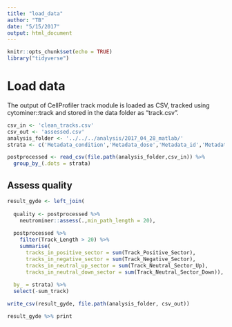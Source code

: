 ```yaml
---
title: "load_data"
author: "TB"
date: "5/15/2017"
output: html_document
---
```


```r
knitr::opts_chunk$set(echo = TRUE)
library("tidyverse")
```

# Load data 
The output of CellProfiler track module is loaded as CSV, tracked using cytominer::track and 
stored in the data folder as "track.csv". 
```r
csv_in <- 'clean_tracks.csv'
csv_out <- 'assessed.csv'
analysis_folder <- '../../../analysis/2017_04_28_matlab/'
strata <- c('Metadata_condition','Metadata_dose','Metadata_id','Metadata_date','Metadata_matrix')

postprocessed <- read_csv(file.path(analysis_folder,csv_in)) %>% 
  group_by_(.dots = strata)
```

## Assess quality
```r
result_gyde <- left_join(
  
  quality <- postprocessed %>% 
    neutrominer::assess(.,min_path_length = 20),
  
  postprocessed %>%
    filter(Track_Length > 20) %>%
    summarise(
      tracks_in_positive_sector = sum(Track_Positive_Sector),
      tracks_in_negative_sector = sum(Track_Negative_Sector),
      tracks_in_neutral_up_sector = sum(Track_Neutral_Sector_Up),
      tracks_in_neutral_down_sector = sum(Track_Neutral_Sector_Down)),
  
  by_ = strata) %>%
  select(-sum_track) 

write_csv(result_gyde, file.path(analysis_folder, csv_out))

result_gyde %>% print

```

